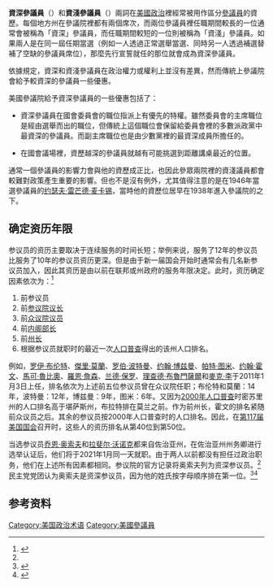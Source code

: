 {{noteTA
|G1=USState
|G2=USGov
|G3=PP
}}

'''資深參議員'''（{{lang-en|Senior Senator}}）和'''資淺參議員'''（{{lang-en|Junior Senator}}）兩詞在[[美國政治|美國政治]]裡經常被用作區分[[美國參議院|參議員]]的資歷。每個地方州在參議院裡都有兩個席次，而兩位參議員裡任職期間較長的一位通常會被稱為「資深」參議員，而任職期間較短的一位則被稱為「資淺」參議員。如果兩人是在同一屆任期當選（例如一人透過正常選舉當選、同時另一人透過補選替補了空缺的參議員席位），那麼先行宣誓就任的那位就會成為資深參議員。

依據規定，資深和資淺參議員在政治權力或權利上並沒有差異，然而傳統上參議院會給予較資深的參議員一些優惠。

美國參議院給予資深參議員的一些優惠包括了：

* 資深參議員在國會委員會的職位指派上有優先的特權。雖然委員會的主席職位是經由選舉而出的職位，但傳統上這個職位會保留給委員會裡的多數派政黨中最資深的參議員。而副主席職位也是由少數黨裡的最資深成員所擔任的。

* 在國會議場裡，資歷越深的參議員就越有可能挑選到距離講桌最近的位置。

通常一個參議員的影響力會與他的資歷成正比，也因此參眾兩院裡的資淺議員都會較難對政策產生重要的影響。但也不是沒有例外，尤其值得注意的是在1946年當選參議員的[[约瑟夫·雷芒德·麦卡锡|约瑟夫·雷芒德·麦卡锡]]，當時他的資歷位居早在1938年進入參議院的{{link-en|亞歷山大·威立|Alexander Wiley}}之下。

== 确定资历年限 ==
参议员的资历主要取决于连续服务的时间长短；举例来说，服务了12年的参议员比服务了10年的参议员资历更深。但是由于新一届国会开始时通常会有几名新参议员加入，因此其资历是由以前在联邦或州政府的服务年限决定。此时，资历确定因素依次为：<ref name=chronolist>{{cite web| url = https://www.senate.gov/artandhistory/history/resources/pdf/chronlist.pdf| title = 1789年至今、依據時間排列的完整美國參議員列表。| publisher = [[美國參議院|美國參議院]]| date = 2021-01-03| accessdate = 2021-01-03| archive-date = 2018-12-12| archive-url = https://web.archive.org/web/20181212042929/https://www.senate.gov/artandhistory/history/resources/pdf/chronlist.pdf| dead-url = no}}</ref>
#前参议员
#前[[美国副总统|参议院议长]]
#前[[美国众议院|众议院议员]]
#前[[美国内阁|内阁部长]]
#前[[州長_(美國)|州长]]
#根据参议员就职时的最近一次[[美國人口普查|人口普查]]得出的该州人口排名。

例如，[[罗伊·布伦特|罗伊·布伦特]]、[[傑里·莫蘭|傑里·莫蘭]]、[[罗伯·波特曼|罗伯·波特曼]]、[[约翰·博兹曼|约翰·博兹曼]]、[[帕特·图米|帕特·图米]]、[[约翰·霍文|约翰·霍文]]、[[馬可·魯比奧|馬可·魯比奧]]、[[羅恩·詹森_(美國政治人物)|羅恩·詹森]]、[[兰德·保罗|兰德·保罗]]、[[理查德·布魯門薩爾|理查德·布魯門薩爾]]和[[麥克·李_(美國政治家)|麥克·李]]于2011年1月3日上任，排名依次为上述前五位参议员曾在众议院任职；布伦特和莫蘭：14年，波特曼：12年，博兹曼：9年，图米：6年。又因为[[2000年美国人口普查|2000年人口普查]]时密苏里州的人口排名高于堪萨斯州，布拉特排在莫兰之前。作为前州长，霍文的排名紧随前众议员之后。其余的参议员按2000年人口普查时的人口排名。因此，在[[第117届美国国会|第117届美国国会]]召开时，这些人的资历排名从第40位到第50位。

当选参议员[[乔恩·奥索夫|乔恩·奥索夫]]和[[拉斐尔·沃诺克|拉斐尔·沃诺克]]都来自佐治亚州，在佐治亚州州务卿进行选举认证后，他们将于2021年1月同一天就职。由于两人以前都没有担任过政治职务，他们在上述所有因素都相同。参议院的官方记录将奥索夫列为资深参议员。<ref name=chronolist/>民主党党团认为奥索夫是资深参议员，因为他的姓氏按字母顺序排在第一位。<ref>{{Cite web|last=Bluestein|first=Greg|date=|title='A new era': Ossoff, Warnock sworn into office, giving Democrats control of U.S. Senate|url=https://www.ajc.com/politics/a-new-era-ossoff-warnock-sworn-into-office-giving-democrats-control-of-senate/G4VMKL3ZGFH3TONBEPDF5LPMHI/|dead-url=no|archive-url=https://web.archive.org/web/20210325115103/https://www.ajc.com/politics/a-new-era-ossoff-warnock-sworn-into-office-giving-democrats-control-of-senate/G4VMKL3ZGFH3TONBEPDF5LPMHI/|archive-date=2021-03-25|access-date=2021-01-22|website=Atlanta Journal Constitution|language=en}}</ref><ref>{{cite news |last1=Wooten |first1=Nick |title=Will Ossoff or Warnock be Georgia's senior senator? The answer is a simple one |url=https://www.ledger-enquirer.com/news/state/georgia/article248630765.html |access-date=2021-01-25 |work=[[Ledger-Enquirer|Ledger-Enquirer]] |date=2021-01-20 |archive-date=2021-02-19 |archive-url=https://web.archive.org/web/20210219075012/https://www.ledger-enquirer.com/news/state/georgia/article248630765.html |dead-url=no }}</ref>

== 参考资料 ==
{{reflist}}

{{美国国会}}

[[Category:美国政治术语|Category:美国政治术语]]
[[Category:美國參議員|Category:美國參議員]]
